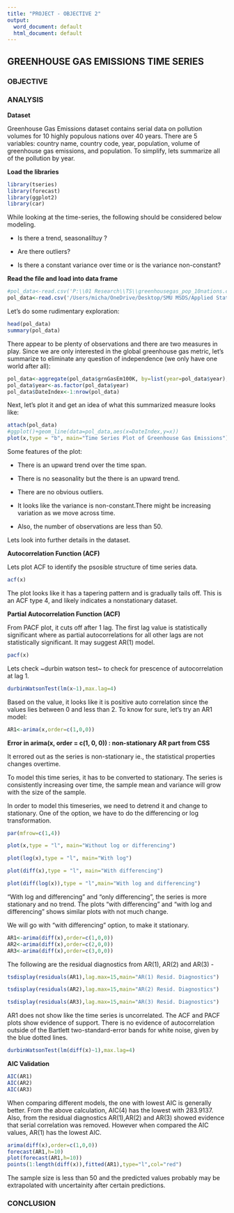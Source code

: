 ```yaml
---
title: "PROJECT - OBJECTIVE 2"
output:
  word_document: default
  html_document: default
---
```


## GREENHOUSE GAS EMISSIONS TIME SERIES



### OBJECTIVE


### ANALYSIS

**Dataset**

Greenhouse Gas Emissions dataset contains serial data on pollution volumes for 10 highly populous nations over 40 years. There are 5 variables: country name, country code, year, population, volume of greenhouse gas emissions, and population. To simplify, lets summarize all of the pollution by year.

**Load the libraries**

```r
library(tseries)
library(forecast)
library(ggplot2)
library(car)
```


While looking at the time-series, the following should be considered below modeling.

* Is there a trend, seasonaliltuy ?

* Are there outliers?

* Is there a constant variance over time or is the variance non-constant?



**Read the file and load into data frame**

```r
#pol_data<-read.csv('P:\\01 Research\\TS\\greenhousegas_pop_10nations.csv')
pol_data<-read.csv('/Users/micha/OneDrive/Desktop/SMU MSDS/Applied Stats/Project 1/greenhousegas_pop_10nations.csv')
```

Let's do some rudimentary exploration:

```r
head(pol_data)
summary(pol_data)
```

There appear to be plenty of observations and there are two measures in play. Since we are only interested in the global greenhouse gas metric, let's summarize to eliminate any question of independence (we only have one world after all):

```r
pol_data<-aggregate(pol_data$grnGasEm100K, by=list(year=pol_data$year), FUN=sum)
pol_data$year<-as.factor(pol_data$year)
pol_data$DateIndex<-1:nrow(pol_data)
```

Next, let's plot it and get an idea of what this summarized measure looks like:

```r
attach(pol_data)
#ggplot()+geom_line(data=pol_data,aes(x=DateIndex,y=x))
plot(x,type = "b", main="Time Series Plot of Greenhouse Gas Emissions")
```

Some features of the plot:

* There is an upward trend over the time span. 

* There is no seasonality but the there is an upward trend.

* There are no obvious outliers.

* It looks like the variance is non-constant.There might be increasing variation as we move across time.

* Also, the number of observations are less than 50.

Lets look into further details in the dataset.

**Autocorrelation Function (ACF)**

Lets plot ACF to identify the psosible structure of time series data. 


```r
acf(x)
```

The plot looks like it has a tapering pattern and is gradually tails off. This is an ACF type 4, and likely indicates a nonstationary dataset.

**Partial Autocorrelation Function (ACF)**

From PACF plot, it cuts off after 1 lag. The first lag value is statistically significant where as partial autocorrelations for all other lags are not statistically significant. It may suggest AR(1) model.

```r
pacf(x)
```

Lets check ~durbin watson test~ to check for prescence of autocorrelation at lag 1.

```r
durbinWatsonTest(lm(x~1),max.lag=4)
```

Based on the value, it looks like it is positive auto correlation since the values lies between 0 and less than 2. To know for sure, let's try an AR1 model:

```r
AR1<-arima(x,order=c(1,0,0))
```

**Error in arima(x, order = c(1, 0, 0)) : non-stationary AR part from CSS**

It errored out as the series is non-stationary ie., the statistical properties changes overtime. 

To model this time series, it has to be converted to stationary. The series is consistently increasing over time, the sample mean and variance will grow with the size of the sample.

In order to model this timeseries, we need to detrend it and change to stationary. One of the option, we have to do the differencing or log transformation. 

```r
par(mfrow=c(1,4))

plot(x,type = "l", main="Without log or differencing")

plot(log(x),type = "l", main="With log")

plot(diff(x),type = "l", main="With differencing")

plot(diff(log(x)),type = "l",main="With log and differencing")
```


"With log and differencing" and "only differencing", the series is more stationary and no trend. The plots "with differencing" and "with log and differencing" shows similar plots with not much change.

We will go with "with differencing" option, to make it stationary.

```r
AR1<-arima(diff(x),order=c(1,0,0))
AR2<-arima(diff(x),order=c(2,0,0))
AR3<-arima(diff(x),order=c(3,0,0))
```


The following are the residual diagnostics from AR(1), AR(2) and AR(3) -
```r
tsdisplay(residuals(AR1),lag.max=15,main="AR(1) Resid. Diagnostics")

tsdisplay(residuals(AR2),lag.max=15,main="AR(2) Resid. Diagnostics")

tsdisplay(residuals(AR3),lag.max=15,main="AR(3) Resid. Diagnostics")
```

AR1 does not show like the time series is uncorrelated. The ACF and PACF plots show evidence of support. There is no evidence of autocorrelation outside of the Bartlett two-standard-error bands for white noise, given by the blue dotted lines.

```r
durbinWatsonTest(lm(diff(x)~1),max.lag=4)
```

**AIC Validation**

```r
AIC(AR1)
AIC(AR2)
AIC(AR3)
```

When comparing different models, the one with lowest AIC is generally better. From the above calculation, AIC(4) has the lowest with 283.9137. Also, from the residual diagnostics AR(1),AR(2) and AR(3) showed evidence that serial correlation was removed. However when compared the AIC values, AR(1) has the lowest AIC.

```r
arima(diff(x),order=c(1,0,0))
forecast(AR1,h=10)
plot(forecast(AR1,h=10))
points(1:length(diff(x)),fitted(AR1),type="l",col="red")
```

The sample size is less than 50 and the predicted values probably may be extrapolated with uncertainity after certain predictions.


### CONCLUSION



